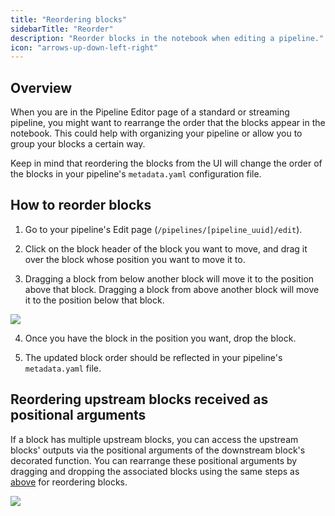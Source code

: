 ```yaml
---
title: "Reordering blocks"
sidebarTitle: "Reorder"
description: "Reorder blocks in the notebook when editing a pipeline."
icon: "arrows-up-down-left-right"
---
```


## Overview

When you are in the Pipeline Editor page of a standard or streaming pipeline, you might
want to rearrange the order that the blocks appear in the notebook. This could help with
organizing your pipeline or allow you to group your blocks a certain way.

Keep in mind that reordering the blocks from the UI will change the order of
the blocks in your pipeline's `metadata.yaml` configuration file.

## How to reorder blocks

1. Go to your pipeline's Edit page (`/pipelines/[pipeline_uuid]/edit`).

2. Click on the block header of the block you want to move, and drag it
over the block whose position you want to move it to.

3. Dragging a block from below another block will move it to the position
above that block. Dragging a block from above another block will move it
to the position below that block.

<img src="https://github.com/digitranslab/assets/blob/main/blocks/reorder-blocks.gif?raw=True" />

4. Once you have the block in the position you want, drop the block.

5. The updated block order should be reflected in your pipeline's
`metadata.yaml` file.

## Reordering upstream blocks received as positional arguments

If a block has multiple upstream blocks, you can access the upstream blocks' outputs via
the positional arguments of the downstream block's decorated function. You can rearrange
these positional arguments by dragging and dropping the associated blocks using the same
steps as [above](#how-to-reorder-blocks) for reordering blocks.

<img src="https://github.com/digitranslab/assets/blob/main/blocks/reorder-upstream-block-args.gif?raw=True" />
